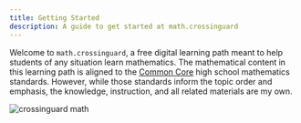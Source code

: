 ```yaml
---
title: Getting Started
description: A guide to get started at math.crossinguard
---
```


Welcome to `math.crossinguard`, a free digital learning path meant to help students of any situation learn mathematics. The mathematical content in this learning path is aligned to the [Common Core](https://www.thecorestandards.org/Math/) high school mathematics standards. However, while those standards inform the topic order and emphasis, the knowledge, instruction, and all related materials are my own.

![crossinguard math](../../assets/cg-logo.svg)
